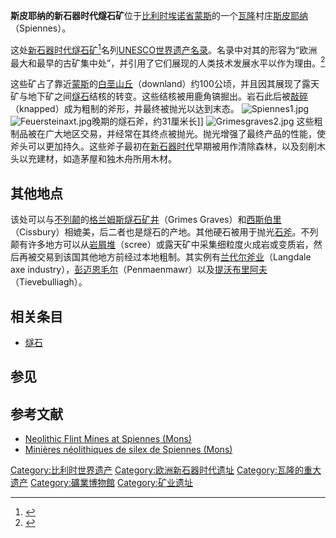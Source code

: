 {{世界文化遗产概要表
| site_img = Image:Spiennes - Minières néolithiques de silex (2).jpg
| site_img_capt = 斯皮耶纳的新石器时代燧石矿
| site_img_width = 250px
| zh_name = 斯皮耶纳的新石器时代燧石矿
| en_name = Neolithic Flint Mines at Spiennes (Mons)
| fr_name = Minières néolithiques de silex de Spiennes (Mons)
| country = {{BEL}}
| Region = 欧洲和北美地区
| criterion_c = i, iii, iv
| rg_year = 2000年
| ex_rg_year = 
| Danger_year = 
| remarks = 
| org_url = http://whc.unesco.org/en/list/1006 1006
| map_img = 
| map_img_width =
}}



'''斯皮耶纳的新石器时代燧石矿'''位于[[比利时|比利时]][[埃诺省|埃诺省]][[蒙斯|蒙斯]]的一个[[瓦隆|瓦隆]]村庄[[斯皮耶纳|斯皮耶纳]]（Spiennes）。

这处[[新石器时代|新石器时代]][[燧石|燧石]][[矿|矿]]<ref>{{cite web|url=http://www.minesdespiennes.org/en.html|title=Neolithic Flint Mines of Petit-Spiennes : Official web site|accessdate=2007-12-16|deadurl=yes|archiveurl=https://web.archive.org/web/20071231104655/http://minesdespiennes.org/en.html|archivedate=2007年12月31日|df=}}</ref>名列[[UNESCO|UNESCO]][[世界遗产名录|世界遗产名录]]。名录中对其的形容为“欧洲最大和最早的古矿集中处”，并引用了它们展现的人类技术发展水平以作为理由。<ref>{{cite web |url=http://whc.unesco.org/en/list/1006/ |title=Neolithic Flint Mines at Spiennes (Mons) |publisher=UNESCO |work=World Heritage List |year=2000 |accessdate=2007-03-16 |archive-date=2007-03-20 |archive-url=https://web.archive.org/web/20070320050218/http://whc.unesco.org/en/list/1006 |dead-url=no }}</ref>

这些矿占了靠近[[蒙斯|蒙斯]]的[[白垩山丘|白垩山丘]]（downland）约100公顷，并且因其展现了露天矿与地下矿之间[[燧石|燧石]]结核的转变。这些结核被用鹿角镐掘出。岩石此后被[[敲碎|敲碎]]（knapped）成为粗制的斧形，并最终被抛光以达到末态。
[[Image:Spiennes1.jpg|thumb]]
[[Image:Feuersteinaxt.jpg|thumb]]晚期的燧石斧，约31厘米长]]
[[Image:Grimesgraves2.jpg|thumb]]
这些粗制品被在广大地区交易，并经常在其终点被抛光。抛光增强了最终产品的性能，使斧头可以更加持久。这些斧子最初在[[新石器时代|新石器时代]]早期被用作清除森林，以及刻削木头以充建材，如造茅屋和独木舟所用木材。

==其他地点==
该处可以与[[大不列颠|不列颠]]的[[格兰姆斯燧石矿井|格兰姆斯燧石矿井]]（Grimes Graves）和[[西斯伯里|西斯伯里]]（Cissbury）相媲美，后二者也是燧石的产地。其他硬石被用于抛光[[石斧|石斧]]。不列颠有许多地方可以从[[岩屑堆|岩屑堆]]（scree）或露天矿中采集细粒度火成岩或变质岩，然后再被交易到该国其他地方前经过本地粗制。其实例有[[兰代尔斧业|兰代尔斧业]]（Langdale axe industry），[[彭迈恩毛尔|彭迈恩毛尔]]（Penmaenmawr）以及[[提沃布里阿夫|提沃布里阿夫]]（Tievebulliagh）。

==相关条目==
*[[燧石|燧石]]

==参见==
<references />

==参考文献==
*[http://whc.unesco.org/en/list/1006 Neolithic Flint Mines at Spiennes (Mons)] {{Wayback|url=http://whc.unesco.org/en/list/1006 |date=20170711112128 }}
*[http://whc.unesco.org/fr/list/1006 Minières néolithiques de silex de Spiennes (Mons)] {{Wayback|url=http://whc.unesco.org/fr/list/1006 |date=20090604071159 }}

{{比利时世界遗产}}

[[Category:比利时世界遗产|Category:比利时世界遗产]]
[[Category:欧洲新石器时代遗址|Category:欧洲新石器时代遗址]]
[[Category:瓦隆的重大遗产|Category:瓦隆的重大遗产]]
[[Category:礦業博物館|Category:礦業博物館]]
[[Category:矿业遗址|Category:矿业遗址]]

{{coord|50|25|50.8|N|3|58|43.6|E|region:BE_type:landmark|display=title}}